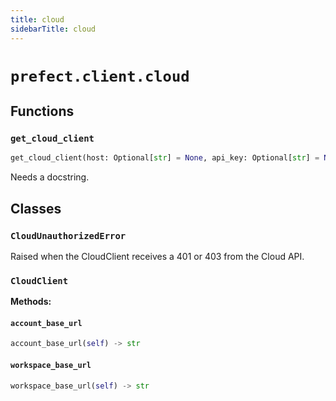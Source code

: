 ```yaml
---
title: cloud
sidebarTitle: cloud
---
```


# `prefect.client.cloud`

## Functions

### `get_cloud_client` <sup><a href="https://github.com/PrefectHQ/prefect/blob/main/src/prefect/client/cloud.py#L38" target="_blank"><Icon icon="github" size="14" /></a></sup>

```python
get_cloud_client(host: Optional[str] = None, api_key: Optional[str] = None, httpx_settings: Optional[dict[str, Any]] = None, infer_cloud_url: bool = False) -> 'CloudClient'
```


Needs a docstring.


## Classes

### `CloudUnauthorizedError` <sup><a href="https://github.com/PrefectHQ/prefect/blob/main/src/prefect/client/cloud.py#L66" target="_blank"><Icon icon="github" size="14" /></a></sup>


Raised when the CloudClient receives a 401 or 403 from the Cloud API.


### `CloudClient` <sup><a href="https://github.com/PrefectHQ/prefect/blob/main/src/prefect/client/cloud.py#L72" target="_blank"><Icon icon="github" size="14" /></a></sup>

**Methods:**

#### `account_base_url` <sup><a href="https://github.com/PrefectHQ/prefect/blob/main/src/prefect/client/cloud.py#L101" target="_blank"><Icon icon="github" size="14" /></a></sup>

```python
account_base_url(self) -> str
```

#### `workspace_base_url` <sup><a href="https://github.com/PrefectHQ/prefect/blob/main/src/prefect/client/cloud.py#L108" target="_blank"><Icon icon="github" size="14" /></a></sup>

```python
workspace_base_url(self) -> str
```
